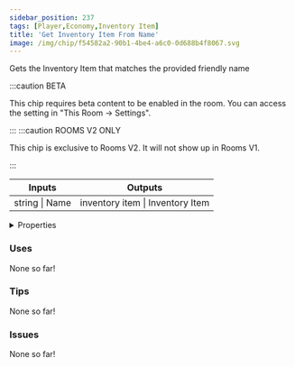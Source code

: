 ```yaml
---
sidebar_position: 237
tags: [Player,Economy,Inventory Item]
title: 'Get Inventory Item From Name'
image: /img/chip/f54582a2-90b1-4be4-a6c0-0d688b4f8067.svg
---
```


Gets the Inventory Item that matches the provided friendly name

:::caution BETA

This chip requires beta content to be enabled in the room. You can access the setting in "This Room -> Settings".

:::
:::caution ROOMS V2 ONLY

This chip is exclusive to Rooms V2. It will not show up in Rooms V1.

:::


<IChip uuid="f54582a2-90b1-4be4-a6c0-0d688b4f8067"/>

<table><thead><tr><th>Inputs</th><th>Outputs</th></tr></thead><tbody><tr><td>string | Name</td><td>inventory item | Inventory Item</td></tr></tbody></table>

<details>
  <summary>Properties</summary>
  <div>
    <div>
    <table>
      <tbody>
        <tr>
          <td>Is beta required?</td>
          <td>Yes</td>
        </tr>
        <tr>
          <td>Is chip a trolling risk?</td>
          <td>No</td>
        </tr>
        <tr>
          <td>Is chip a role assignment risk?</td>
          <td>No</td>
        </tr>
        <tr>
          <td>Chip UUID</td>
          <td>f54582a2-90b1-4be4-a6c0-0d688b4f8067</td>
        </tr>
        <tr>
          <td>Room availability</td>
          <td>Rooms V2 only</td>
        </tr>
      </tbody>
    </table>
    </div>
  </div>
</details>

### Uses

None so far!

### Tips

None so far!

### Issues

None so far!